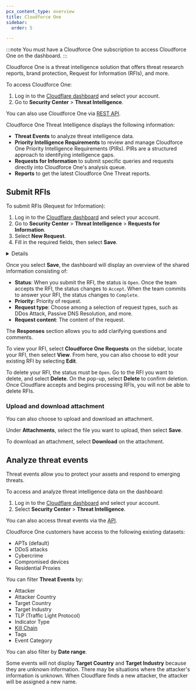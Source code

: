 ```yaml
---
pcx_content_type: overview
title: Cloudforce One
sidebar:
  order: 5

---
```



:::note
You must have a Cloudforce One subscription to access Cloudforce One on the dashboard.
:::

Cloudforce One is a threat intelligence solution that offers threat research reports, brand protection, Request for Information (RFIs), and more.

To access Cloudforce One:

1. Log in to the [Cloudflare dashboard](https://dash.cloudflare.com/) and select your account.
2. Go to **Security Center** > **Threat Intelligence**.

You can also use Cloudforce One via [REST API](https://developers.cloudflare.com/api/resources/cloudforce_one/subresources/requests/subresources/assets/).

Cloudforce One Threat Intelligence displays the following information:

- **Threat Events** to analyze threat intelligence data.
- **Priority Intelligence Requirements** to review and manage Cloudforce One Priority Intelligence Requirements (PIRs). PIRs are a structured approach to identifying intelligence gaps.
- **Requests for Information** to submit specific queries and requests directly into Cloudforce One's analysis queue.
- **Reports** to get the latest Cloudforce One Threat reports.

## Submit RFIs

To submit RFIs (Request for Information):
 
1. Log in to the [Cloudflare dashboard](https://dash.cloudflare.com/) and select your account.
2. Go to **Security Center** > **Threat Intelligence** > **Requests for Information**.
3. Select **New Request**.
4. Fill in the required fields, then select **Save**.

<Details header="List of RFI types">

The Cloudflare dashboard presents the following request types when you want to configure a Cloudforce One Requests for Information:

- **Binary Analysis - IOCs**: Conduct high level malware analysis to produce [indicators](https://www.cloudflare.com/en-gb/learning/security/what-are-indicators-of-compromise/) such as a call-back domain or IP address. 

- **Binary Analysis - Report**: A thorough analysis of a malware sample to produce an attribution assessment and extract the configuration of the sample for further analysis. Useful for customers that are investigating a problem or trying to develop detection logic in an [EDR](https://en.wikipedia.org/wiki/Endpoint_detection_and_response) or network sensor.

- **DDoS Attack**: Confirm if an attack is happening against a specific website to share any available indicators and potential attribution. 

- **Indicator Analysis - IOCs**: Conduct DNS lookups, origin pivots, and account pivots to provide indicators such as DNS resolutions, origin IPs, and subdomains. Analysis can include account registration patterns and victimology.

- **Indicator Analysis - Report**: A thorough analysis of indicators written in a formal, structured format. In addition to listing [Indicator of compromise (IOCs)](https://www.cloudflare.com/en-gb/learning/security/what-are-indicators-of-compromise/), the report explains how IOCs function within the attack chain, and adds context by linking IOCs to specific campaigns and/or threat actors and their TTPs. 

- **Passive DNS Resolution**: Research the pair of an IP address to the domain it resolved to during a specified period of time.

- **Strategic Threat Research**: Strategic Threat Research goes beyond simple indicators to analyze broader, long-term trends, threat actors, and industries — often supplemented by open-source intelligence to inform high-level management and planning rather than providing immediately actionable intelligence.

- **Threat Detection Signature - IOCs**: Develop a rule such as Yara that will detect a sample, behavior, or network observable such as an IP address, domain, file hash, or attribute of a file or HTTP request.

- **Threat Detection Signature - Report**: A thorough analysis report that investigates the details of a threat detection alert or report for the benefit of customers that are trying to prioritize their response effort or to attribute activity to a threat actor.

- **Traffic Analysis - IOCs**: Review HTTP telemetry of IOCs in question and provide relevant, sanitized traffic which can include victim country and in some cases victim ASNs. Identify malicious files/payloads, and unusual file paths or request patterns.

- **Traffic Analysis - Report**: Report that analyzes HTTP telemetry to identify patterns, anomalies, and data pointing to malicious behavior. Provides context for observed network behaviors and maps them to known TTPs of specific threat groups.

- **Vulnerability**: Investigation to attribute vulnerability exploitation to a threat actor or investigation of IPs, domains, or threat actor groups exploiting the vulnerability. Response can include relevant, sanitized traffic demonstrating exploitation and identification of victim countries and industries.

</Details>

Once you select **Save**, the dashboard will display an overview of the shared information consisting of:

- **Status**: When you submit the RFI, the status is `Open`. Once the team accepts the RFI, the status changes to `Accept`. When the team commits to answer your RFI, the status changes to `Complete`.
- **Priority**: Priority of request.
- **Request type**: Choose among a selection of request types, such as DDos Attack, Passive DNS Resolution, and more.
- **Request content**: The content of the request.

The **Responses** section allows you to add clarifying questions and comments.

To view your RFI, select **Cloudforce One Requests** on the sidebar, locate your RFI, then select **View**. From here, you can also choose to edit your existing RFI by selecting **Edit**.

To delete your RFI, the status must be `Open`. Go to the RFI you want to delete, and select **Delete**. On the pop-up, select **Delete** to confirm deletion. Once Cloudflare accepts and begins processing RFIs, you will not be able to delete RFIs.

### Upload and download attachment

You can also choose to upload and download an attachment. 

Under **Attachments**, select the file you want to upload, then select **Save**. 

To download an attachment, select **Download** on the attachment.

## Analyze threat events

Threat events allow you to protect your assets and respond to emerging threats.

To access and analyze threat intelligence data on the dashboard:

1. Log in to the [Cloudflare dashboard](https://dash.cloudflare.com/) and select your account.
2. Select **Security Center** > **Threat Intelligence**.

You can also access threat events via the [API](/api/resources/cloudforce_one/subresources/threat_events/).

Cloudforce One customers have access to the following existing datasets:

- APTs (default)
- DDoS attacks
- Cybercrime
- Compromised devices
- Residential Proxies

You can filter **Threat Events** by:

- Attacker
- Attacker Country
- Target Country
- Target Industry
- TLP (Traffic Light Protocol)
- Indicator Type
- [Kill Chain](https://en.wikipedia.org/wiki/Cyber_kill_chain)
- Tags
- Event Category

You can also filter by **Date range**.

Some events will not display **Target Country** and **Target Industry** because they are unknown information. There may be situations where the attacker's information is unknown. When Cloudflare finds a new attacker, the attacker will be assigned a new name.
